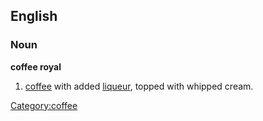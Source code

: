 ==English==

===Noun===
'''coffee royal'''
# [[coffee]] with added [[liqueur]], topped with whipped cream.
[[Category:coffee]]